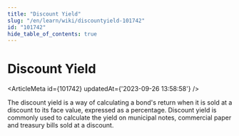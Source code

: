 ```yaml
---
title: "Discount Yield"
slug: "/en/learn/wiki/discountyield-101742"
id: "101742"
hide_table_of_contents: true
---
```



# Discount Yield

<ArticleMeta id={101742} updatedAt={'2023-09-26 13:58:58'} />
<div className='border-solid border-b border-t-0 my-4 border-[var(--ifm-color-gray-300)]' />

The discount yield is a way of calculating a bond's return when it is sold at a discount to its face value, expressed as a percentage. Discount yield is commonly used to calculate the yield on municipal notes, commercial paper and treasury bills sold at a discount.
